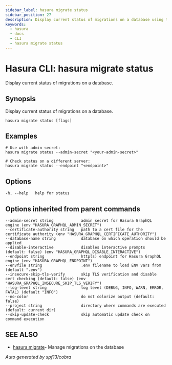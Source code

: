 ```yaml
---
sidebar_label: hasura migrate status
sidebar_position: 27
description: Display current status of migrations on a database using the Hasura CLI
keywords:
  - hasura
  - docs
  - CLI
  - hasura migrate status
---
```


# Hasura CLI: hasura migrate status

Display current status of migrations on a database.

## Synopsis

Display current status of migrations on a database.

    hasura migrate status [flags]

## Examples

    # Use with admin secret:
    hasura migrate status --admin-secret "<your-admin-secret>"

    # Check status on a different server:
    hasura migrate status --endpoint "<endpoint>"

## Options

    -h, --help   help for status

## Options inherited from parent commands

    --admin-secret string            admin secret for Hasura GraphQL engine (env "HASURA_GRAPHQL_ADMIN_SECRET")
    --certificate-authority string   path to a cert file for the certificate authority (env "HASURA_GRAPHQL_CERTIFICATE_AUTHORITY")
    --database-name string           database on which operation should be applied
    --disable-interactive            disables interactive prompts (default: false) (env "HASURA_GRAPHQL_DISABLE_INTERACTIVE")
    --endpoint string                http(s) endpoint for Hasura GraphQL engine (env "HASURA_GRAPHQL_ENDPOINT")
    --envfile string                 .env filename to load ENV vars from (default ".env")
    --insecure-skip-tls-verify       skip TLS verification and disable cert checking (default: false) (env "HASURA_GRAPHQL_INSECURE_SKIP_TLS_VERIFY")
    --log-level string               log level (DEBUG, INFO, WARN, ERROR, FATAL) (default "INFO")
    --no-color                       do not colorize output (default: false)
    --project string                 directory where commands are executed (default: current dir)
    --skip-update-check              skip automatic update check on command execution

## SEE ALSO

- [hasura migrate](/graphql/core/hasura-cli/hasura_migrate)- Manage migrations on the database

_Auto generated by spf13/cobra_
